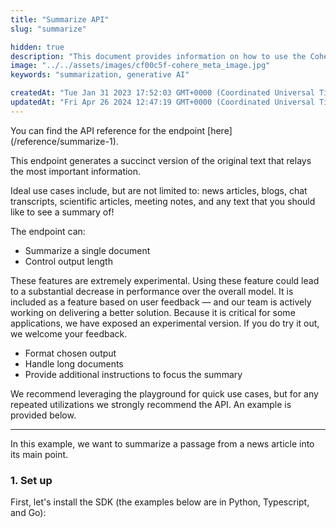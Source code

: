 ```yaml
---
title: "Summarize API"
slug: "summarize"

hidden: true
description: "This document provides information on how to use the Cohere API's Summarize endpoint to generate concise summaries of text, with options to control output length and format. It also includes experimental features for formatting, handling long documents, and providing additional instructions for focusing the summary."
image: "../../assets/images/cf00c5f-cohere_meta_image.jpg"  
keywords: "summarization, generative AI"

createdAt: "Tue Jan 31 2023 17:52:03 GMT+0000 (Coordinated Universal Time)"
updatedAt: "Fri Apr 26 2024 12:47:19 GMT+0000 (Coordinated Universal Time)"
---
```

<Note title="This Guide Uses the Summarize Endpoint. "> 
 You can find the API reference for the endpoint [here](/reference/summarize-1).
</Note>

This endpoint generates a succinct version of the original text that relays the most important information. 

Ideal use cases include, but are not limited to: news articles, blogs, chat transcripts, scientific articles, meeting notes, and any text that you should like to see a summary of!

The endpoint can:

- Summarize a single document
- Control output length 

<Info title="Experimental Features">
 These features are extremely experimental. Using these feature could lead to a substantial decrease in performance over the overall model. It is included as a feature based on user feedback — and our team is actively working on delivering a better solution. Because it is critical for some applications, we have exposed an experimental version. If you do try it out, we welcome your feedback.
</Info>

- Format chosen output
- Handle long documents
- Provide additional instructions to focus the summary

We recommend leveraging the playground for quick use cases, but for any repeated utilizations we strongly recommend the API. An example is provided below.

***

In this example, we want to summarize a passage from a news article into its main point.

### 1. Set up

First, let's install the SDK (the examples below are in Python, Typescript, and Go):
